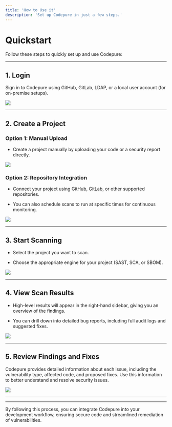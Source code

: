 ```yaml
---
title: 'How to Use it'
description: 'Set up Codepure in just a few steps.'
---
```


# Quickstart

Follow these steps to quickly set up and use Codepure:

***

## 1. Login

Sign in to Codepure using GitHub, GitLab, LDAP, or a local user account (for on-premise setups).

<Frame>
  <img src="/assets/login.png" style={{ borderRadius: '0.5rem' }} />
</Frame>

***

## 2. Create a Project

### Option 1: Manual Upload

* Create a project manually by uploading your code or a security report directly.

<Frame>
  <img src="/assets/create.png" style={{ borderRadius: '0.5rem' }} />
</Frame>

### Option 2: Repository Integration

* Connect your project using GitHub, GitLab, or other supported repositories.

* You can also schedule scans to run at specific times for continuous monitoring.

<Frame>
  <img src="/assets/create2.png" style={{ borderRadius: '0.5rem' }} />
</Frame>

***

## 3. Start Scanning

* Select the project you want to scan.

* Choose the appropriate engine for your project (SAST, SCA, or SBOM).

<Frame>
  <img src="/assets/scan.png" style={{ borderRadius: '0.5rem' }} />
</Frame>

***

## 4. View Scan Results

* High-level results will appear in the right-hand sidebar, giving you an overview of the findings.

* You can drill down into detailed bug reports, including full audit logs and suggested fixes.

<Frame>
  <img src="/assets/scan_res.png" style={{ borderRadius: '0.5rem' }} />
</Frame>

***

## 5. Review Findings and Fixes

Codepure provides detailed information about each issue, including the vulnerability type, affected code, and proposed fixes. Use this information to better understand and resolve security issues.

<Frame>
  <img src="/assets/scan_res2.png" style={{ borderRadius: '0.5rem' }} />
</Frame>

***

***

By following this process, you can integrate Codepure into your development workflow, ensuring secure code and streamlined remediation of vulnerabilities.